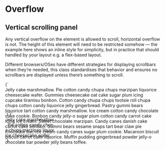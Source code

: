 
<Meta title="Utilities/overflow" />

# Overflow

## Vertical scrolling panel

Any vertical overflow on the element is allowed to scroll, horizontal overflow is not. The height of this element will need to be restricted somehow — the example here shows an inline style for simplicity, but in practice that should handled by your layout e.g. a flex-based layout.

Different browsers/OSes have different strategies for displaying scrollbars when they’re needed, this class standardises that behavior and ensures no scrollbars are displayed unless there’s something to scroll.

<Canvas>
  <Story name="overflow-y">
    {`
      <div class="u-overflow-y u-bg-brand-2" style="height: 5rem">
        Jelly cake marshmallow. Pie cotton candy chupa chups marzipan liquorice cheesecake wafer. Gummies cheesecake oat cake sugar plum icing cupcake tiramisu bonbon. Cotton candy chupa chups tootsie roll chupa chups cotton candy liquorice jelly gingerbread. Pastry gummi bears liquorice tart cotton candy marshmallow. Ice cream cotton candy chocolate cake cookie. Bonbon candy jelly-o sugar plum cotton candy carrot cake icing ice cream. Sweet chocolate marzipan. Candy canes danish cake carrot cake bonbon. Gummi bears sesame snaps tart bear claw pie chocolate bar. Ice cream candy canes sugar plum cookie. Macaroon biscuit biscuit carrot cake liquorice. Muffin pudding gingerbread powder jelly-o chocolate bar powder jelly beans toffee.
      </div>
    `}
  </Story>
</Canvas>

<Canvas>
  <Story name="Overflow--x">
    {`
      <div class="u-overflow-x u-bg-brand-2" style="width: 10rem">
        Jelly&nbsp;cake&nbsp;marshmallow.&nbsp;Pie&nbsp;cotton&nbsp;candy&nbsp;chupa&nbsp;chups&nbsp;marzipan&nbsp;liquorice&nbsp;cheesecake&nbsp;wafer.
      </div>
    `}
  </Story>
</Canvas>
